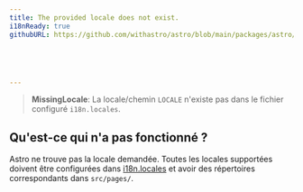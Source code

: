 ```yaml
---
title: The provided locale does not exist.
i18nReady: true
githubURL: https://github.com/withastro/astro/blob/main/packages/astro/src/core/errors/errors-data.ts





---
```






> **MissingLocale**: La locale/chemin `LOCALE` n'existe pas dans le fichier configuré `i18n.locales`.

## Qu'est-ce qui n'a pas fonctionné ?
Astro ne trouve pas la locale demandée. Toutes les locales supportées doivent être configurées dans [i18n.locales](/fr/reference/configuration-reference/#i18nlocales) et avoir des répertoires correspondants dans `src/pages/`.
